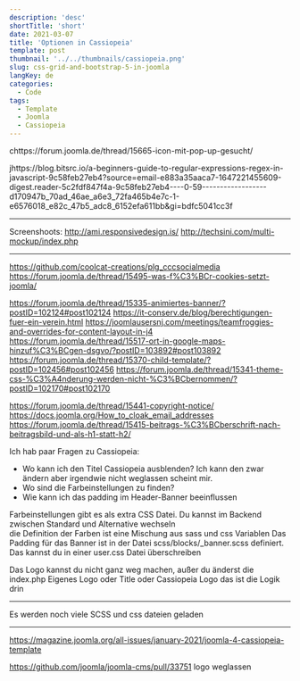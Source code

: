 ```yaml
---
description: 'desc'
shortTitle: 'short'
date: 2021-03-07
title: 'Optionen in Cassiopeia'
template: post
thumbnail: '../../thumbnails/cassiopeia.png'
slug: css-grid-and-bootstrap-5-in-joomla
langKey: de
categories:
  - Code
tags:
  - Template
  - Joomla
  - Cassiopeia
---
```



chttps://forum.joomla.de/thread/15665-icon-mit-pop-up-gesucht/

jhttps://blog.bitsrc.io/a-beginners-guide-to-regular-expressions-regex-in-javascript-9c58feb27eb4?source=email-e883a35aaca7-1647221455609-digest.reader-5c2fdf847f4a-9c58feb27eb4----0-59------------------d170947b_70ad_46ae_a6e3_72fa465b4e7c-1-e6576018_e82c_47b5_adc8_6152efa611bb&gi=bdfc5041cc3f

---
Screenshoots:
http://ami.responsivedesign.is/
http://techsini.com/multi-mockup/index.php

---
https://github.com/coolcat-creations/plg_cccsocialmedia
https://forum.joomla.de/thread/15495-was-f%C3%BCr-cookies-setzt-joomla/


https://forum.joomla.de/thread/15335-animiertes-banner/?postID=102124#post102124
https://it-conserv.de/blog/berechtigungen-fuer-ein-verein.html
https://joomlausersnj.com/meetings/teamfroggies-and-overrides-for-content-layout-in-j4
https://forum.joomla.de/thread/15517-ort-in-google-maps-hinzuf%C3%BCgen-dsgvo/?postID=103892#post103892
https://forum.joomla.de/thread/15370-child-template/?postID=102456#post102456
https://forum.joomla.de/thread/15341-theme-css-%C3%A4nderung-werden-nicht-%C3%BCbernommen/?postID=102170#post102170

https://forum.joomla.de/thread/15441-copyright-notice/
https://docs.joomla.org/How_to_cloak_email_addresses
https://forum.joomla.de/thread/15415-beitrags-%C3%BCberschrift-nach-beitragsbild-und-als-h1-statt-h2/

Ich hab paar Fragen zu Cassiopeia: 
- Wo kann ich den Titel Cassiopeia ausblenden? Ich kann den zwar ändern aber irgendwie nicht weglassen scheint mir. 
- Wo sind die Farbeinstellungen zu finden? 
- Wie kann ich das padding im Header-Banner beeinflussen

Farbeinstellungen gibt es als extra CSS Datei. Du kannst im Backend zwischen Standard und Alternative wechseln  
die Definition der Farben ist eine Mischung aus sass und css Variablen
Das Padding für das Banner ist in der Datei scss/blocks/_banner.scss definiert. Das kannst du in einer user.css Datei überschreiben

Das Logo kannst du nicht ganz weg machen, außer du änderst die index.php
Eigenes Logo oder Title oder Cassiopeia Logo
das ist die Logik drin

---
Es werden noch viele SCSS und css dateien geladen

---
https://magazine.joomla.org/all-issues/january-2021/joomla-4-cassiopeia-template

https://github.com/joomla/joomla-cms/pull/33751 logo weglassen
